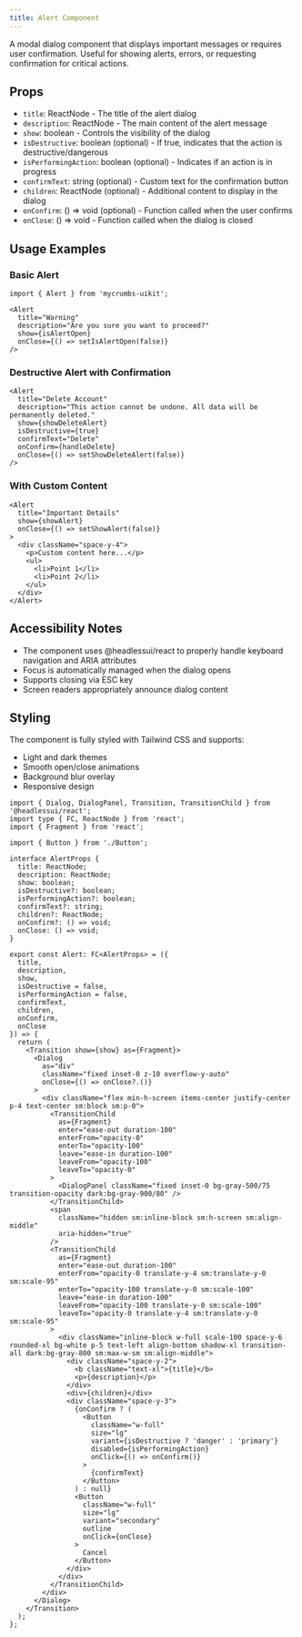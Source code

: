 ```yaml
---
title: Alert Component
---
```


A modal dialog component that displays important messages or requires user confirmation. Useful for showing alerts, errors, or requesting confirmation for critical actions.

## Props

- `title`: ReactNode - The title of the alert dialog
- `description`: ReactNode - The main content of the alert message
- `show`: boolean - Controls the visibility of the dialog
- `isDestructive`: boolean (optional) - If true, indicates that the action is destructive/dangerous
- `isPerformingAction`: boolean (optional) - Indicates if an action is in progress
- `confirmText`: string (optional) - Custom text for the confirmation button
- `children`: ReactNode (optional) - Additional content to display in the dialog
- `onConfirm`: () => void (optional) - Function called when the user confirms
- `onClose`: () => void - Function called when the dialog is closed

## Usage Examples

### Basic Alert
```tsx
import { Alert } from 'mycrumbs-uikit';

<Alert
  title="Warning"
  description="Are you sure you want to proceed?"
  show={isAlertOpen}
  onClose={() => setIsAlertOpen(false)}
/>
```

### Destructive Alert with Confirmation
```tsx
<Alert
  title="Delete Account"
  description="This action cannot be undone. All data will be permanently deleted."
  show={showDeleteAlert}
  isDestructive={true}
  confirmText="Delete"
  onConfirm={handleDelete}
  onClose={() => setShowDeleteAlert(false)}
/>
```

### With Custom Content
```tsx
<Alert
  title="Important Details"
  show={showAlert}
  onClose={() => setShowAlert(false)}
>
  <div className="space-y-4">
    <p>Custom content here...</p>
    <ul>
      <li>Point 1</li>
      <li>Point 2</li>
    </ul>
  </div>
</Alert>
```

## Accessibility Notes

- The component uses @headlessui/react to properly handle keyboard navigation and ARIA attributes
- Focus is automatically managed when the dialog opens
- Supports closing via ESC key
- Screen readers appropriately announce dialog content

## Styling

The component is fully styled with Tailwind CSS and supports:
- Light and dark themes
- Smooth open/close animations
- Background blur overlay
- Responsive design

```tsx
import { Dialog, DialogPanel, Transition, TransitionChild } from '@headlessui/react';
import type { FC, ReactNode } from 'react';
import { Fragment } from 'react';

import { Button } from './Button';

interface AlertProps {
  title: ReactNode;
  description: ReactNode;
  show: boolean;
  isDestructive?: boolean;
  isPerformingAction?: boolean;
  confirmText?: string;
  children?: ReactNode;
  onConfirm?: () => void;
  onClose: () => void;
}

export const Alert: FC<AlertProps> = ({
  title,
  description,
  show,
  isDestructive = false,
  isPerformingAction = false,
  confirmText,
  children,
  onConfirm,
  onClose
}) => {
  return (
    <Transition show={show} as={Fragment}>
      <Dialog
        as="div"
        className="fixed inset-0 z-10 overflow-y-auto"
        onClose={() => onClose?.()}
      >
        <div className="flex min-h-screen items-center justify-center p-4 text-center sm:block sm:p-0">
          <TransitionChild
            as={Fragment}
            enter="ease-out duration-100"
            enterFrom="opacity-0"
            enterTo="opacity-100"
            leave="ease-in duration-100"
            leaveFrom="opacity-100"
            leaveTo="opacity-0"
          >
            <DialogPanel className="fixed inset-0 bg-gray-500/75 transition-opacity dark:bg-gray-900/80" />
          </TransitionChild>
          <span
            className="hidden sm:inline-block sm:h-screen sm:align-middle"
            aria-hidden="true"
          />
          <TransitionChild
            as={Fragment}
            enter="ease-out duration-100"
            enterFrom="opacity-0 translate-y-4 sm:translate-y-0 sm:scale-95"
            enterTo="opacity-100 translate-y-0 sm:scale-100"
            leave="ease-in duration-100"
            leaveFrom="opacity-100 translate-y-0 sm:scale-100"
            leaveTo="opacity-0 translate-y-4 sm:translate-y-0 sm:scale-95"
          >
            <div className="inline-block w-full scale-100 space-y-6 rounded-xl bg-white p-5 text-left align-bottom shadow-xl transition-all dark:bg-gray-800 sm:max-w-sm sm:align-middle">
              <div className="space-y-2">
                <b className="text-xl">{title}</b>
                <p>{description}</p>
              </div>
              <div>{children}</div>
              <div className="space-y-3">
                {onConfirm ? (
                  <Button
                    className="w-full"
                    size="lg"
                    variant={isDestructive ? 'danger' : 'primary'}
                    disabled={isPerformingAction}
                    onClick={() => onConfirm()}
                  >
                    {confirmText}
                  </Button>
                ) : null}
                <Button
                  className="w-full"
                  size="lg"
                  variant="secondary"
                  outline
                  onClick={onClose}
                >
                  Cancel
                </Button>
              </div>
            </div>
          </TransitionChild>
        </div>
      </Dialog>
    </Transition>
  );
};
```